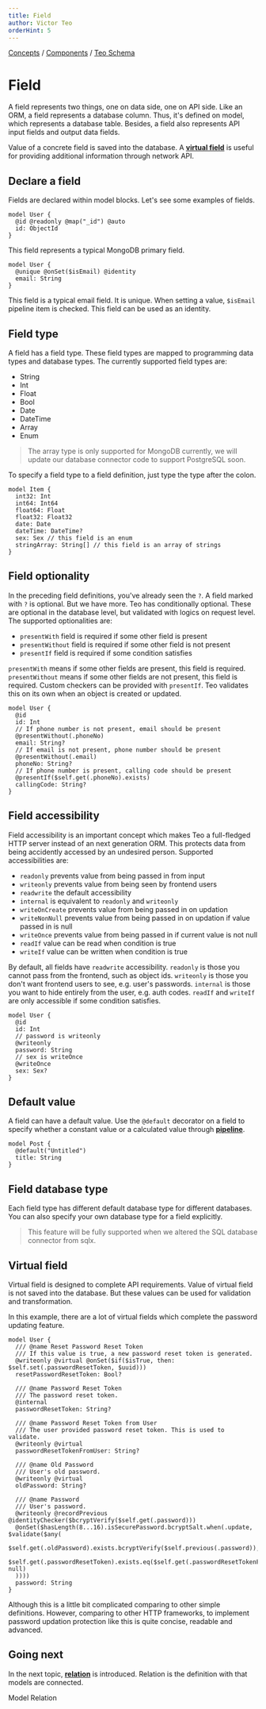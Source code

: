 ```yaml
---
title: Field
author: Victor Teo
orderHint: 5
---
```



<div className="breadcrumbs">
  <span className="breadcrumb">
    <a href="/concepts">Concepts</a>
  </span>
  <span> / </span>
  <span className="breadcrumb">
    <a href="/concepts/components">Components</a>
  </span>
  <span> / </span>
  <span className="breadcrumb">
    <a href="/concepts/components/teo-schema">Teo Schema</a>
  </span>
</div>

# Field

A field represents two things, one on data side, one on API side. Like an ORM,
a field represents a database column. Thus, it's defined on model, which
represents a database table. Besides, a field also represents API input fields
and output data fields.

Value of a concrete field is saved into the database. A
[**virtual field**](#virtual-field) is useful for providing additional information
through network API.

## Declare a field

Fields are declared within model blocks. Let's see some examples of fields.

```teo showLineNumbers
model User {
  @id @readonly @map("_id") @auto
  id: ObjectId
}
```

This field represents a typical MongoDB primary field.

```teo showLineNumbers
model User {
  @unique @onSet($isEmail) @identity
  email: String
}
```

This field is a typical email field. It is unique. When setting a value,
`$isEmail` pipeline item is checked. This field can be used as an identity.

## Field type

A field has a field type. These field types are mapped to programming data
types and database types. The currently supported field types are:

* String
* Int
* Float
* Bool
* Date
* DateTime
* Array
* Enum

> The array type is only supported for MongoDB currently, we will update our
> database connector code to support PostgreSQL soon.

To specify a field type to a field definition, just type the type after the
colon.

```teo showLineNumbers
model Item {
  int32: Int
  int64: Int64
  float64: Float
  float32: Float32
  date: Date
  dateTime: DateTime?
  sex: Sex // this field is an enum
  stringArray: String[] // this field is an array of strings
}
```

## Field optionality

In the preceding field definitions, you've already seen the `?`. A field marked
with `?` is optional. But we have more. Teo has conditionally optional. These
are optional in the database level, but validated with logics on request level.
The supported optionalities are:

* `presentWith` field is required if some other field is present
* `presentWithout` field is required if some other field is not present
* `presentIf` field is required if some condition satisfies

`presentWith` means if some other fields are present, this field is
required. `presentWithout` means if some other fields are not present, this
field is required. Custom checkers can be provided with `presentIf`. Teo
validates this on its own when an object is created or updated.

```teo showLineNumbers
model User {
  @id
  id: Int
  // If phone number is not present, email should be present
  @presentWithout(.phoneNo)
  email: String?
  // If email is not present, phone number should be present
  @presentWithout(.email)
  phoneNo: String?
  // If phone number is present, calling code should be present
  @presentIf($self.get(.phoneNo).exists)
  callingCode: String?
}
```

## Field accessibility

Field accessibility is an important concept which makes Teo a full-fledged HTTP
server instead of an next generation ORM. This protects data from being
accidently accessed by an undesired person. Supported accessibilities are:

* `readonly` prevents value from being passed in from input
* `writeonly` prevents value from being seen by frontend users
* `readwrite` the default accessibility
* `internal` is equivalent to `readonly` and `writeonly`
* `writeOnCreate` prevents value from being passed in on updation
* `writeNonNull` prevents value from being passed in on updation if value
passed in is null
* `writeOnce` prevents value from being passed in if current value is not null
* `readIf` value can be read when condition is true
* `writeIf` value can be written when condition is true

By default, all fields have `readwrite` accessibility. `readonly` is those you
cannot pass from the frontend, such as object ids. `writeonly` is those you
don't want frontend users to see, e.g. user's passwords. `internal` is those
you want to hide entirely from the user, e.g. auth codes. `readIf` and
`writeIf` are only accessible if some condition satisfies.

```teo showLineNumbers
model User {
  @id
  id: Int
  // password is writeonly
  @writeonly
  password: String
  // sex is writeOnce
  @writeOnce
  sex: Sex?
}
```

## Default value

A field can have a default value. Use the `@default` decorator on a field to
specify whether a constant value or a calculated value through
[**pipeline**](/concepts/components/teo-server/pipeline).

```teo showLineNumbers
model Post {
  @default("Untitled")
  title: String
}
```

## Field database type

Each field type has different default database type for different databases.
You can also specify your own database type for a field explicitly.

> This feature will be fully supported when we altered the SQL database
> connector from sqlx.

## Virtual field

Virtual field is designed to complete API requirements. Value of virtual field
is not saved into the database. But these values can be used for validation and
transformation.

In this example, there are a lot of virtual fields which complete the password
updating feature.

```teo showLineNumbers
model User {
  /// @name Reset Password Reset Token
  /// If this value is true, a new password reset token is generated.
  @writeonly @virtual @onSet($if($isTrue, then: $self.set(.passwordResetToken, $uuid)))
  resetPasswordResetToken: Bool?

  /// @name Password Reset Token
  /// The password reset token.
  @internal
  passwordResetToken: String?

  /// @name Password Reset Token from User
  /// The user provided password reset token. This is used to validate.
  @writeonly @virtual
  passwordResetTokenFromUser: String?

  /// @name Old Password
  /// User's old password.
  @writeonly @virtual
  oldPassword: String?

  /// @name Password
  /// User's password.
  @writeonly @recordPrevious @identityChecker($bcryptVerify($self.get(.password)))
  @onSet($hasLength(8...16).isSecurePassword.bcryptSalt.when(.update, $validate($any(
    $self.get(.oldPassword).exists.bcryptVerify($self.previous(.password)),
    $self.get(.passwordResetToken).exists.eq($self.get(.passwordResetTokenFromUser).exists).self.set(.passwordResetToken, null)
  ))))
  password: String
}
```

Although this is a little bit complicated comparing to other simple
definitions. However, comparing to other HTTP frameworks, to implement password
updation protection like this is quite concise, readable and advanced.

## Going next

In the next topic,
[**relation**](/concepts/components/teo-server/relation) is introduced.
Relation is the definition with that models are connected.

<PrevNext>
  <PrevArticle href="/concepts/components/teo-schema/model">Model</PrevArticle>
  <NextArticle href="/concepts/components/teo-schema/relation">Relation</NextArticle>
</PrevNext>
